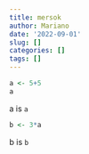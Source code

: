 ```yaml
---
title: mersok
author: Mariano
date: '2022-09-01'
slug: []
categories: []
tags: []
---
```

```r
a <- 5+5
a
```
a is `a`

```r
b <- 3*a
```
b is `b`

